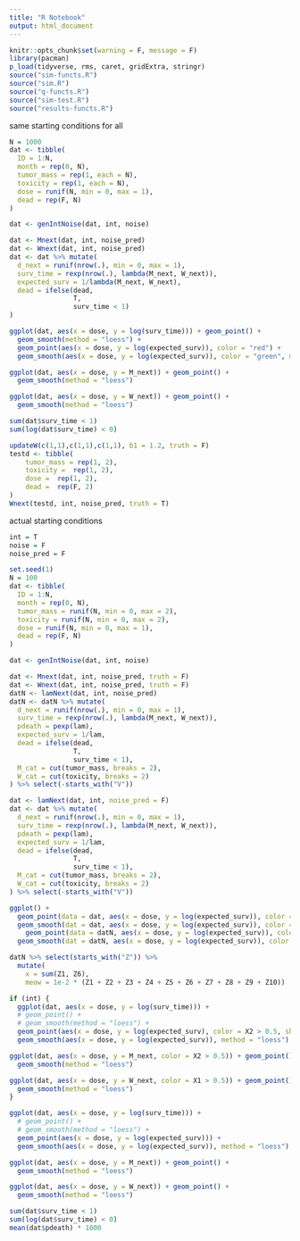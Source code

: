 ```yaml
---
title: "R Notebook"
output: html_document
---
```


```r
knitr::opts_chunk$set(warning = F, message = F)
library(pacman)
p_load(tidyverse, rms, caret, gridExtra, stringr)
source("sim-functs.R")
source("sim.R")
source("q-functs.R")
source("sim-test.R")
source("results-functs.R")
```

same starting conditions for all
```r
N = 1000
dat <- tibble(
  ID = 1:N,
  month = rep(0, N),
  tumor_mass = rep(1, each = N),
  toxicity = rep(1, each = N),
  dose = runif(N, min = 0, max = 1),
  dead = rep(F, N)
)

dat <- genIntNoise(dat, int, noise)

dat <- Mnext(dat, int, noise_pred)
dat <- Wnext(dat, int, noise_pred)
dat <- dat %>% mutate(
  d_next = runif(nrow(.), min = 0, max = 1),
  surv_time = rexp(nrow(.), lambda(M_next, W_next)),
  expected_surv = 1/lambda(M_next, W_next),
  dead = ifelse(dead,
                T,
                surv_time < 1)
)

ggplot(dat, aes(x = dose, y = log(surv_time))) + geom_point() +
  geom_smooth(method = "loess") +
  geom_point(aes(x = dose, y = log(expected_surv)), color = "red") +
  geom_smooth(aes(x = dose, y = log(expected_surv)), color = "green", method = "loess")

ggplot(dat, aes(x = dose, y = M_next)) + geom_point() +
  geom_smooth(method = "loess")

ggplot(dat, aes(x = dose, y = W_next)) + geom_point() +
  geom_smooth(method = "loess")

sum(dat$surv_time < 1)
sum(log(dat$surv_time) < 0)
```

```r
updateW(c(1,1),c(1,1),c(1,1), b1 = 1.2, truth = F)
testd <- tibble(
    tumor_mass = rep(1, 2),
    toxicity =  rep(1, 2),
    dose =  rep(1, 2),
    dead =  rep(F, 2)
)
Wnext(testd, int, noise_pred, truth = T)
```



actual starting conditions
```r
int = T
noise = F
noise_pred = F

set.seed(1)
N = 100
dat <- tibble(
  ID = 1:N,
  month = rep(0, N),
  tumor_mass = runif(N, min = 0, max = 2),
  toxicity = runif(N, min = 0, max = 2),
  dose = runif(N, min = 0, max = 1),
  dead = rep(F, N)
)

dat <- genIntNoise(dat, int, noise)

dat <- Mnext(dat, int, noise_pred, truth = F)
dat <- Wnext(dat, int, noise_pred, truth = F)
datN <- lamNext(dat, int, noise_pred)
datN <- datN %>% mutate(
  d_next = runif(nrow(.), min = 0, max = 1),
  surv_time = rexp(nrow(.), lambda(M_next, W_next)),
  pdeath = pexp(lam),
  expected_surv = 1/lam,
  dead = ifelse(dead,
                T,
                surv_time < 1),
  M_cat = cut(tumor_mass, breaks = 2),
  W_cat = cut(toxicity, breaks = 2)
) %>% select(-starts_with("V"))

dat <- lamNext(dat, int, noise_pred = F)
dat <- dat %>% mutate(
  d_next = runif(nrow(.), min = 0, max = 1),
  surv_time = rexp(nrow(.), lambda(M_next, W_next)),
  pdeath = pexp(lam),
  expected_surv = 1/lam,
  dead = ifelse(dead,
                T,
                surv_time < 1),
  M_cat = cut(tumor_mass, breaks = 2),
  W_cat = cut(toxicity, breaks = 2)
) %>% select(-starts_with("V"))

ggplot() +
  geom_point(data = dat, aes(x = dose, y = log(expected_surv)), color = "green") +
  geom_smooth(dat = dat, aes(x = dose, y = log(expected_surv)), color = "red", method = "loess") +
    geom_point(data = datN, aes(x = dose, y = log(expected_surv)), color = "blue") +
  geom_smooth(dat = datN, aes(x = dose, y = log(expected_surv)), color = "purple", method = "loess")
```


```r
datN %>% select(starts_with("Z")) %>%
  mutate(
    x = sum(Z1, Z6),
    meow = 1e-2 * (Z1 + Z2 + Z3 + Z4 + Z5 + Z6 + Z7 + Z8 + Z9 + Z10))
```


```r
if (int) {
  ggplot(dat, aes(x = dose, y = log(surv_time))) +
  # geom_point() +
  # geom_smooth(method = "loess") +
  geom_point(aes(x = dose, y = log(expected_surv), color = X2 > 0.5, shape = X1 > 0.5)) +
  geom_smooth(aes(x = dose, y = log(expected_surv)), method = "loess")

ggplot(dat, aes(x = dose, y = M_next, color = X2 > 0.5)) + geom_point() +
  geom_smooth(method = "loess")

ggplot(dat, aes(x = dose, y = W_next, color = X1 > 0.5)) + geom_point() +
  geom_smooth(method = "loess")
}

ggplot(dat, aes(x = dose, y = log(surv_time))) +
  # geom_point() +
  # geom_smooth(method = "loess") +
  geom_point(aes(x = dose, y = log(expected_surv))) +
  geom_smooth(aes(x = dose, y = log(expected_surv)), method = "loess")

ggplot(dat, aes(x = dose, y = M_next)) + geom_point() +
  geom_smooth(method = "loess")

ggplot(dat, aes(x = dose, y = W_next)) + geom_point() +
  geom_smooth(method = "loess")

sum(dat$surv_time < 1)
sum(log(dat$surv_time) < 0)
mean(dat$pdeath) * 1000
```
